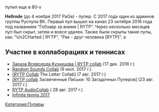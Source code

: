 {{Инфобокс для пуперов
|title2=•Hellrode
|другие_ники=PaGe (до 11.2017)
|image3=[[Файл:Hellrode.jpg|left]]
|caption3=
|сферы_творчества=RYTP
|год_начала=2016
|image4=
|caption4=
|имя_фамилия=Павел Гельрод
|дата_рождения=15 ноября
|место_проживания=Россия
|ссылки=
*[https://www.youtube.com/channel/UCzn_N_fHKPQJB10Vla76jkg Youtube]
*[https://vk.com/poopage Группа ВК]
*[https://vk.com/p4gee Страница ВК]
}}
пупил еще в 80-х

'''Hellrode''' (до 4 ноября 2017 PaGe) - пупер. С 2017 года один из админов группы Руспупа ВК. Первый пуп вышел на канал 23 октября 2016 года под названием "Гобзавр за аниме | RYTP". Через несколько месяцев пуп был скрыт, затем и вовсе удален. Также были скрыты такие пупы, как: "Un2CHarted | RYTP", "Рак - друг человека [RYTP]". а

== Участие в коллаборациях и теннисах ==
* [https://youtu.be/ShUmZXPfv_U?list=PLb1cTGOKwSE4ZqFJsZBoowxsiaY_9gkZN Зараза Всеволода Кузнецова | RYTP collab] (17 дек. 2016 г.)
* [https://youtu.be/p5NGmYwKi9I?list=PLb1cTGOKwSE4ZqFJsZBoowxsiaY_9gkZN Random Sounds Collab] (9 июл. 2017 г.)
* [https://youtu.be/K1YXpcZDAFg?list=PLb1cTGOKwSE4ZqFJsZBoowxsiaY_9gkZN [RYTP Collab] The Letter Collab] (7 авг. 2017 г.)
* [https://youtu.be/cfGzsQn4coQ?list=PLb1cTGOKwSE4ZqFJsZBoowxsiaY_9gkZN [RYTP collab] Засвеченные Письки: 10 Загадочных Пуперов] (23 авг. 2017 г.)
* [https://youtu.be/BAnRfsIdhmY?list=PLb1cTGOKwSE4ZqFJsZBoowxsiaY_9gkZN RYTP AudioCollab] ( 28 авг. 2017 г.)
* [https://youtu.be/jRgoV0J8SCU Infinite tennis 2017]
[[Категория:Пуперы]]